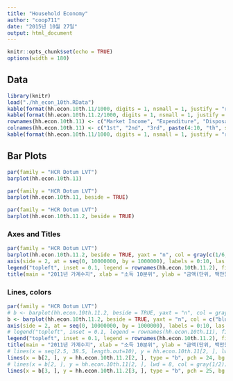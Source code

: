 ```yaml
---
title: "Household Economy"
author: "coop711"
date: "2015년 10월 27일"
output: html_document
---
```


```r
knitr::opts_chunk$set(echo = TRUE)
options(width = 180)
```

## Data

```r
library(knitr)
load("./hh_econ_10th.RData")
kable(format(hh.econ.10th.11/1000, digits = 1, nsmall = 1, justify = "right", big.mark = ","), align = "r")
kable(format(hh.econ.10th.11.2/1000, digits = 1, nsmall = 1, justify = "right", big.mark = ","), align = "r")
rownames(hh.econ.10th.11) <- c("Market Income", "Expenditure", "Disposable Income")
colnames(hh.econ.10th.11) <- c("1st", "2nd", "3rd", paste(4:10, "th", sep = ""))
kable(format(hh.econ.10th.11/1000, digits = 1, nsmall = 1, justify = "right", big.mark = ","), align = "r")
```

<P style = "page-break-before:always;">

## Bar Plots

```r
par(family = "HCR Dotum LVT")
barplot(hh.econ.10th.11)
```

```r
par(family = "HCR Dotum LVT")
barplot(hh.econ.10th.11, beside = TRUE)
```

<P style = "page-break-before:always;">

```r
par(family = "HCR Dotum LVT")
barplot(hh.econ.10th.11.2, beside = TRUE)
```

<!--
<P style = "page-break-before:always;">
-->

### Axes and Titles

```r
par(family = "HCR Dotum LVT")
barplot(hh.econ.10th.11.2, beside = TRUE, yaxt = "n", col = gray(c(1/6, 1/2, 5/6)))
axis(side = 2, at = seq(0, 10000000, by = 1000000), labels = 0:10, las = 1)
legend("topleft", inset = 0.1, legend = rownames(hh.econ.10th.11.2), fill = gray(c(1/6, 1/2, 5/6)))
title(main = "2011년 가계수지", xlab = "소득 10분위", ylab = "금액(단위, 백만원)")
```

<P style = "page-break-before:always;">

### Lines, colors

```r
par(family = "HCR Dotum LVT")
# b <- barplot(hh.econ.10th.11.2, beside = TRUE, yaxt = "n", col = gray(c(1/6, 1/2, 5/6)))
b <- barplot(hh.econ.10th.11.2, beside = TRUE, yaxt = "n", col = c("blue", "cyan", "red"))
axis(side = 2, at = seq(0, 10000000, by = 1000000), labels = 0:10, las = 1)
# legend("topleft", inset = 0.1, legend = rownames(hh.econ.10th.11), fill = gray(c(1/6, 1/2, 5/6)))
legend("topleft", inset = 0.1, legend = rownames(hh.econ.10th.11.2), fill = c("blue", "cyan", "red"))
title(main = "2011년 가계수지", xlab = "소득 10분위", ylab = "금액(단위, 백만원)")
# lines(x = seq(2.5, 38.5, length.out=10), y = hh.econ.10th.11[2, ], lwd=5, col=gray(1/2))
lines(x = b[2, ], y = hh.econ.10th.11.2[2, ], type = "b", pch = 24, bg = "white", col = "black", lwd = 4)
# lines(x = b[2, ], y = hh.econ.10th.11[2, ], lwd = 8, col = gray(1/2))
lines(x = b[3, ], y = hh.econ.10th.11.2[3, ], type = "b", pch = 25, bg = "white", col = "black", lwd = 4)
```

